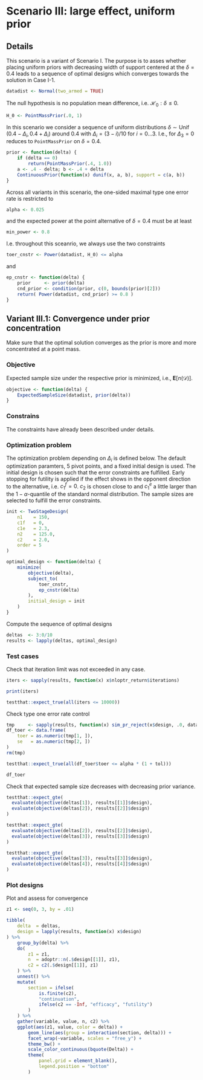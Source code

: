 # Scenario III: large effect, uniform prior {#scenarioIII}


## Details

This scenario is a variant of Scenario I.
The purpose is to asses whether placing uniform priors with decreasing 
width of support centered at the $\delta=0.4$ leads to a sequence of
optimal designs which converges towards the solution in Case I-1.
```r
datadist <- Normal(two_armed = TRUE)
```
The null hypothesis is no population mean difference, i.e.
$\mathcal{H}_0:\delta \leq 0$.
```r
H_0 <- PointMassPrior(.0, 1)
```
In this scenario we consider a sequence of uniform distributions
$\delta\sim\operatorname{Unif}(0.4 - \Delta_i, 0.4 + \Delta_i)$
around $0.4$ with $\Delta_i=(3 - i)/10$ for $i=0\ldots 3$. 
I.e., for $\Delta_3=0$ reduces to `PointMassPrior` on $\delta=0.4$. 
```r
prior <- function(delta) {
    if (delta == 0)
        return(PointMassPrior(.4, 1.0))
    a <- .4 - delta; b <- .4 + delta
    ContinuousPrior(function(x) dunif(x, a, b), support = c(a, b))
}
```
Across all variants in this scenario, the one-sided maximal 
type one error rate is restricted to 
```r
alpha <- 0.025
```
and the expected power at the point alternative of $\delta=0.4$ must
be at least
```r
min_power <- 0.8
```
I.e. throughout this sceanrio, we always use the two
constraints
```r
toer_cnstr <- Power(datadist, H_0) <= alpha
```
and
```r
ep_cnstr <- function(delta) {
    prior     <- prior(delta)
    cnd_prior <- condition(prior, c(0, bounds(prior)[2]))
    return( Power(datadist, cnd_prior) >= 0.8 )
}
```





## Variant III.1: Convergence under prior concentration {#variantIII_1}

Make sure that the optimal solution converges as the prior is more and more 
concentrated at a point mass.


### Objective

Expected sample size under the respective prior is minimized, i.e.,
$\boldsymbol{E}\big[n(\mathcal{D})\big]$.
```r
objective <- function(delta) {
    ExpectedSampleSize(datadist, prior(delta))
}
```


### Constrains

The constraints have already been described under details.

### Optimization problem

The optimization problem depending on $\Delta_i$ is defined below.
The default optimization paramters, 5 pivot points, and a fixed initial design
is used. 
The initial design is chosen such that the error constraints are
fulfilled. Early stopping for futility is applied if the effect shows 
in the opponent direction to the alternative, i.e. $c_1^f=0$. 
$c_2$ is chosen close to and $c_1^e$ a little larger than the $1-\alpha$-quantile
of the standard normal distribution. The sample sizes are selected
to fulfill the error constraints.
```r
init <- TwoStageDesign(
    n1    = 150,
    c1f   = 0,
    c1e   = 2.3,
    n2    = 125.0,
    c2    = 2.0,
    order = 5
)

optimal_design <- function(delta) {
    minimize(
        objective(delta),
        subject_to(
            toer_cnstr,
            ep_cnstr(delta)
        ),
        initial_design = init
    )
}
```

Compute the sequence of optimal designs
```r
deltas  <- 3:0/10
results <- lapply(deltas, optimal_design)
```

### Test cases

Check that iteration limit was not exceeded in any case.
```r
iters <- sapply(results, function(x) x$nloptr_return$iterations)

print(iters)

testthat::expect_true(all(iters <= 10000))
```

Check type one error rate control
```r
tmp     <- sapply(results, function(x) sim_pr_reject(x$design, .0, datadist))
df_toer <- data.frame(
    toer = as.numeric(tmp[1, ]),
    se   = as.numeric(tmp[2, ])
)
rm(tmp)

testthat::expect_true(all(df_toer$toer <= alpha * (1 + tol)))

df_toer
```

Check that expected sample size decreases with decreasing prior variance.
```r
testthat::expect_gte(
  evaluate(objective(deltas[1]), results[[1]]$design),
  evaluate(objective(deltas[2]), results[[2]]$design)
)

testthat::expect_gte(
  evaluate(objective(deltas[2]), results[[2]]$design),
  evaluate(objective(deltas[3]), results[[3]]$design)
)

testthat::expect_gte(
  evaluate(objective(deltas[3]), results[[3]]$design),
  evaluate(objective(deltas[4]), results[[4]]$design)
)

```



### Plot designs

Plot and assess for convergence
```r
z1 <- seq(0, 3, by = .01)

tibble(
    delta  = deltas, 
    design = lapply(results, function(x) x$design)
) %>% 
    group_by(delta) %>% 
    do(
        z1 = z1,
        n  = adoptr::n(.$design[[1]], z1),
        c2 = c2(.$design[[1]], z1)
    ) %>% 
    unnest() %>% 
    mutate(
        section = ifelse(
            is.finite(c2), 
            "continuation", 
            ifelse(c2 == -Inf, "efficacy", "futility")
        )
    ) %>% 
    gather(variable, value, n, c2) %>% 
    ggplot(aes(z1, value, color = delta)) +
        geom_line(aes(group = interaction(section, delta))) + 
        facet_wrap(~variable, scales = "free_y") +
        theme_bw() +
        scale_color_continuous(bquote(Delta)) +
        theme(
            panel.grid = element_blank(),
            legend.position = "bottom"
        )
```
